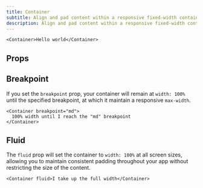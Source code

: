 ```yaml
---
title: Container
subtitle: Align and pad content within a responsive fixed-width container
description: Align and pad content within a responsive fixed-width container
---
```


```tsx live name="simple container"
<Container>Hello world</Container>
```

## Props

<PropsTable sourceLink={sourceLink} types={types} />

## Breakpoint

If you set the `breakpoint` prop, your container will remain at `width: 100%` until the specified breakpoint, at which it maintain a responsive `max-width`.

```tsx live name="breakpoint container"
<Container breakpoint="md">
  100% width until I reach the "md" breakpoint
</Container>
```

## Fluid

The `fluid` prop will set the container to `width: 100%` at all screen sizes, allowing you to maintain consistent padding throughout your app without restricting the size of the content.

```tsx live name="fluid container"
<Container fluid>I take up the full width</Container>
```
